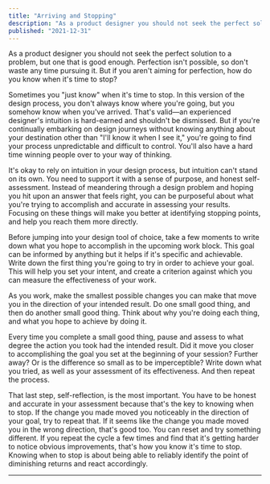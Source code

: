 ```yaml
---
title: "Arriving and Stopping"
description: "As a product designer you should not seek the perfect solution to a problem, but one that is good enough. Perfection isn't really possible, so don't waste any time pursuing it. But since you shouldn't aim for perfection, how do you know when it's time to stop? How do you recognize good enough when you see it?"
published: "2021-12-31"
---
```


As a product designer you should not seek the perfect solution to a problem, but one that is good enough. Perfection isn't possible, so don't waste any time pursuing it. But if you aren't aiming for perfection, how do you know when it's time to stop?

Sometimes you "just know" when it's time to stop. In this version of the design process, you don't always know where you're going, but you somehow know when you've arrived. That's valid—an experienced designer's intuition is hard-earned and shouldn't be dismissed. But if you're continually embarking on design journeys without knowing anything about your destination other than "I'll know it when I see it," you're going to find your process unpredictable and difficult to control. You'll also have a hard time winning people over to your way of thinking.

It's okay to rely on intuition in your design process, but intuition can't stand on its own. You need to support it with a sense of purpose, and honest self-assessment. Instead of meandering through a design problem and hoping you hit upon an answer that feels right, you can be purposeful about what you're trying to accomplish and accurate in assessing your results. Focusing on these things will make you better at identifying stopping points, and help you reach them more directly.

Before jumping into your design tool of choice, take a few moments to write down what you hope to accomplish in the upcoming work block. This goal can be informed by anything but it helps if it's specific and achievable. Write down the first thing you're going to try in order to achieve your goal. This will help you set your intent, and create a criterion against which you can measure the effectiveness of your work.

As you work, make the smallest possible changes you can make that move you in the direction of your intended result. Do one small good thing, and then do another small good thing. Think about why you're doing each thing, and what you hope to achieve by doing it.

Every time you complete a small good thing, pause and assess to what degree the action you took had the intended result. Did it move you closer to accomplishing the goal you set at the beginning of your session? Further away? Or is the difference so small as to be imperceptible? Write down what you tried, as well as your assessment of its effectiveness. And then repeat the process.

That last step, self-reflection, is the most important. You have to be honest and accurate in your assessment because that's the key to knowing when to stop. If the change you made moved you noticeably in the direction of your goal, try to repeat that. If it seems like the change you made moved you in the wrong direction, that's good too. You can reset and try something different. If you repeat the cycle a few times and find that it's getting harder to notice obvious improvements, that's how you know it's time to stop. Knowing when to stop is about being able to reliably identify the point of diminishing returns and react accordingly.

---
